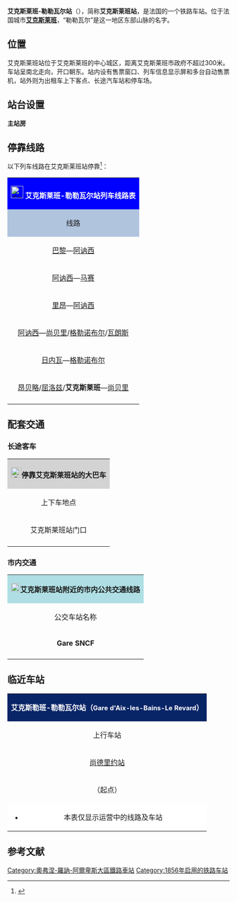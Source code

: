 {{noteTA|G1=法国地名}}
{{Infobox station
| name          =[[File:Sncf-logo.svg|32x32px]]艾克斯莱班-勒勒瓦尔站<br>(<span style="font-size:small">艾克斯莱班站</span>)<br>{{lang|fr|Gare d'Aix-les-Bains-Le Revard}} 
| type          = [[法国铁路|法国铁路]]
| image = File:Gare d'Aix-les-Bains-Le Revard-2014.jpg
|image_caption = 艾克斯莱班-勒勒瓦尔站（2014年12月）
| address       = {{FRA}}[[萨瓦省|萨瓦省]][[艾克斯莱班|艾克斯莱班]]
| latd          = 45
| latm          = 41
| lats          = 17
| latNS         = N
| longd         = 5
| longm         = 54
| longs         = 33
| longEW        = E
| operator = [[File:Sncf-logo.svg|32x32px]]
| coordinates_display = yes
| iso_region    = FR
| line          = 
* [[屈洛兹－莫达讷铁路|屈洛兹－莫达讷铁路]]
* [[艾克斯莱班－阿讷马斯铁路|艾克斯莱班－阿讷马斯铁路]] 
| platform      = 3
| tracks        = 5
| elevation = 244米
| opened        = 1856年12月15日
| rebuilt =
| status = 使用中
| closed        = 
| passengers= 约129.6万人次<ref>{{Cite web|url=https://ressources.data.sncf.com/explore/dataset/frequentation-gares/?sort=voyageurs_2014&q=aix|title=Fréquentation en gares|accessdate=2016-11-06|author=SNCF|date=|language=法语|publisher=SNCF Open Data}}</ref>
| pass_year= 2015年
| station_type =客运车站
| connections = 萨瓦省城际客运
| route_map =
| map_locator   = 
| note =
}}

'''艾克斯莱班-勒勒瓦尔站'''（{{lang-fr|Gare d'Aix-les-Bains-Le Revard}}），简称'''艾克斯莱班站'''，是法国的一个铁路车站。位于法国城市'''[[艾克斯莱班|艾克斯莱班]]'''，“勒勒瓦尔”是这一地区东部山脉的名字。

==位置==

艾克斯莱班站位于艾克斯莱班的中心城区，距离艾克斯莱班市政府不超过300米。车站呈南北走向，开口朝东。站内设有售票窗口、列车信息显示屏和多台自动售票机，站外则为出租车上下客点、长途汽车站和停车场。

==站台设置==

{{RailStStart|西}}
{{RailStLine|||机走线}}
{{RailStLine|E||}}
{{RailStPlatform|岛| |||}}
{{RailStLine|D|| ||| ||}}
{{RailStLine|C||}}
{{RailStPlatform|岛| |||}}
{{RailStLine|B|| ||| ||}}
{{RailStLine|A||}}
{{RailStPlatform|侧d||1T||}}
'''主站房'''
{{RailStEnd|东}}

== 停靠线路 ==

{{动态列表|最后更新时间：2016年11月10日。本章节内容仅供参考，不排除因施工或罢工而引发的临时性变更。欢迎修正和补充}}

以下列车线路在艾克斯莱班站停靠<ref>{{Cite web|url=http://www.ter.sncf.com/rhone-alpes/gares/87741132/Aix-les-Bains-le-Revard/pratique|title=GARE AIX-LES-BAINS-LE-REVARD|accessdate=2016-11-10|author=SNCF|date=|language=法语|publisher=TER Rhône-Alpes|archive-date=2016-04-11|archive-url=https://web.archive.org/web/20160411160602/http://www.ter.sncf.com/rhone-alpes/gares/87741132/Aix-les-Bains-le-Revard/pratique|dead-url=no}}</ref>：

{| class="wikitable mw-collapsible" 
|colspan="5" style="background:#0000FF" align="center" |[[File:Sncf-logo.svg|28x28px]] <font color=#FFFFFF>'''艾克斯莱班-勒勒瓦尔站列车线路表'''</font>
|-
!style="background:#B0C4DE"| 线路
!style="background:#B0C4DE"|车种
!style="background:#B0C4DE"|上一站
!style="background:#B0C4DE"|下一站
!style="background:#B0C4DE"|大致运行频率{{noteTag|name=noteA}}
|-
|rowspan="2"|[[巴黎里昂车站|巴黎]]—[[阿讷西站|阿讷西]]
| rowspan="3" align="center" |'''[[TGV|TGV]]'''
|[[布昂佩斯站|布昂佩斯]]
|rowspan="2"|[[阿讷西站|阿讷西]]
|每天2趟左右
|-
|[[尚贝里-沙勒莱索站|尚贝里]]
|每天6趟左右
|-
|[[阿讷西站|阿讷西]]—[[马赛圣夏尔站|马赛]]
|[[阿讷西站|阿讷西]]
|[[尚贝里-沙勒莱索站|尚贝里]]
|每周3趟
|-
|[[里昂帕尔迪厄站|里昂]]—[[阿讷西站|阿讷西]]
| rowspan="4" align="center"|[[File:Logo_TER.svg|37x37px]]
|[[昂贝略站|昂贝略]]/[[屈洛兹站|屈洛兹]]
|[[阿勒本站|阿勒本]]
|每天10趟左右{{noteTag|name=noteB}}
|-
|[[阿讷西站|阿讷西]]—[[尚贝里-沙勒莱索站|尚贝里]]/[[格勒诺布尔站|格勒诺布尔]]/[[瓦朗斯城站|瓦朗斯]]
|[[格雷西叙赖克斯站|格雷西叙赖克斯]]
|[[尚贝里-沙勒莱索站|尚贝里-沙勒莱索]]
|每天15趟左右
|-
|[[日内瓦科尔纳万车站|日内瓦]]—[[格勒诺布尔站|格勒诺布尔]]
|[[贝勒加德站|贝勒加德]]/[[屈洛兹站|屈洛兹]]
|[[尚贝里-沙勒莱索站|尚贝里-沙勒莱索]]
|每天7趟左右{{noteTag|name=noteB}}
|-
|[[昂贝略站|昂贝略]]/[[屈洛兹站|屈洛兹]]/'''艾克斯莱班'''—[[尚贝里-沙勒莱索站|尚贝里]]
|[[尚德里约站|尚德里约]]
|[[滨湖维维耶站|滨湖维维耶]]
|每天7趟左右
|-
|colspan="5" style="background:#FFFFFF"|{{noteFoot|1=
{{noteTag|name=noteA|1=在本栏中，往返1次为"1趟"；除特别标明外，其数据仅工作日有效，周末及节假日列车数量可能会减少或停运}}
{{noteTag|name=noteB|1=暑期及部分节假日会有3趟左右的车次延长至[[瓦朗斯城站|瓦朗斯]]}}
}}
|}

==配套交通==
===长途客车===

{| class="wikitable mw-collapsible" 
|colspan="3" align="center" style="background:#D3D3D3" |[[File:BSicon_BUS.svg|24x24px]]'''停靠艾克斯莱班站的大巴车'''
|-
!align="center" |上下车地点
!align="center" |运营单位
!align="center" |主要目的地{{noteTag|name=noteA}}
|-
| rowspan="2" align="center" |艾克斯莱班站门口
|align="center" |萨瓦省城际客运<br>Belle Savoie Expresse
|
* C5线：{{link-fr|拉比欧勒|La Biolle}}、{{link-fr|阿勒本|Albens}}
* C6线：{{link-fr|雷舍兰讷|Lescheraines}}、[[勒沙特拉尔|勒沙特拉尔]]
* C7线{{noteTag|name=noteD}}：{{link-fr|拉菲克拉滑雪场|La Féclaz}}
* C9线：{{link-fr|特雷塞尔弗|Tresserve}}、[[滨湖维维耶|滨湖维维耶]]、{{link-fr|勒布尔热湖|Le Bourget-du-Lac}}、[[尚贝里|尚贝里]]
|-
|align="center" |[[SNCF|SNCF]]
|[[里昂帕尔迪厄站|里昂]]、[[阿讷西站|阿讷西]]、[[尚贝里-沙勒莱索站|尚贝里]]、<br>''当某条铁路线施工或罢工时，SNCF可能也会提供途径该线路沿途站点的大巴车''{{noteTag|name=noteB}}
|-
|colspan="3" style="background:#FFFFFF"|{{noteFoot|1=
{{noteTag|name=noteA|1=本栏不包括可以联程中转前往的目的地}}
{{noteTag|name=noteB|1=其车票可与SNCF的同线路车票通用}}
{{noteTag|name=noteD|1=仅冬季运行}}
}}
|}

===市内交通===

{| class="wikitable mw-collapsible" 
|colspan="3" align="center" style="background:#AFDFE4"|[[File:Bus-logo.svg|21x21px]]'''艾克斯莱班站附近的市内公共交通线路'''
|-
!align="center" |公交车站名称
!align="center" |位置
!align="center" |停靠线路{{noteTag|name=noteA}}<ref>{{Cite web|url=https://www.ondea-bus.fr/sites/default/files/ondea_plan_de_reseau_lr_et_de_proximite_0.pdf|title=ondea_plan_de_reseau_lr_et_de_proximite_0|accessdate=2016-11-10|author=Ondéa|date=|language=法语|publisher=|archive-date=2019-09-04|archive-url=https://web.archive.org/web/20190904113026/https://www.ondea-bus.fr/sites/default/files/ondea_plan_de_reseau_lr_et_de_proximite_0.pdf|dead-url=no}}</ref>
|-
|'''Gare SNCF'''
|艾克斯莱班站门口
|
* 1路{{noteTag|name=noteB}}：布尔热湖滩 ↔ 红桥
* 2路{{noteTag|name=noteB}}：格雷西初中 ↔ 德吕姆塔商业中心
* 3路{{noteTag|name=noteB}}：泰尔姆舍瓦雷 （环线）
* 周日线（Dim）{{noteTag|name=noteC}}：布尔热湖滩 ↔ 拉番
|-
|colspan="3" style="background:#FFFFFF"|{{noteFoot|1=
{{noteTag|name=noteA|1=车站中文名称非官方正式翻译，仅供参考}}
{{noteTag|name=noteB|1=周日及节假日停运}}
{{noteTag|name=noteC|1=仅周日及节假日开行}}
}}
|}

==临近车站==

{|class="wikitable mw-collapsible" style="margin: 0 auto; width:42em;"
|colspan="3"  style="background:#082567" align="center"|<font color=#FFFFFF>'''艾克斯勒班-勒勒瓦尔站（<span style="font-size:11pt;">Gare d'Aix-les-Bains-Le Revard</span>）'''</font>
|-
!上行车站
!线路
!下行车站
|-
|align="center" |[[尚德里约站|尚德里约站]]
|align="center" |'''[[屈洛兹－莫达讷铁路|屈洛兹－莫达讷铁路]] '''
|align="center" |[[滨湖维维耶站|滨湖维维耶站]]
|-
|align="center" |（起点）
|align="center" |'''[[艾克斯莱班－阿讷马斯铁路|艾克斯莱班－阿讷马斯铁路]]'''
|align="center" |[[格雷西叙赖克斯站|格雷西叙赖克斯站]]
|-
|colspan="3" style="background:#FFFFFF"|
*本表仅显示运营中的线路及车站
|}

== 参考文献 ==
{{Reflist}}

{{法国主要火车站列表}}

[[Category:奧弗涅-羅訥-阿爾卑斯大區鐵路車站|Category:奧弗涅-羅訥-阿爾卑斯大區鐵路車站]]
[[Category:1856年启用的铁路车站|Category:1856年启用的铁路车站]]